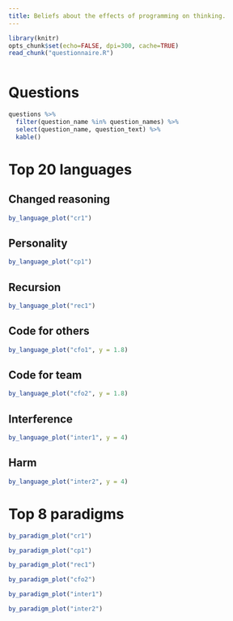 ```yaml
---
title: Beliefs about the effects of programming on thinking.
---
```

```r
library(knitr)
opts_chunk$set(echo=FALSE, dpi=300, cache=TRUE)
read_chunk("questionnaire.R")
```
```r
```

# Questions

```r
questions %>%
  filter(question_name %in% question_names) %>%
  select(question_name, question_text) %>%
  kable()
```

# Top 20 languages

## Changed reasoning

```r
by_language_plot("cr1")
```

## Personality

```r
by_language_plot("cp1")
```

## Recursion

```r
by_language_plot("rec1")
```

## Code for others

```r
by_language_plot("cfo1", y = 1.8)
```

## Code for team

```r
by_language_plot("cfo2", y = 1.8)
```

## Interference

```r
by_language_plot("inter1", y = 4)
```

## Harm

```r
by_language_plot("inter2", y = 4)
```

# Top 8 paradigms

```r
by_paradigm_plot("cr1")
```

```r
by_paradigm_plot("cp1")
```

```r
by_paradigm_plot("rec1")
```

```r
by_paradigm_plot("cfo2")
```

```r
by_paradigm_plot("inter1")
```

```r
by_paradigm_plot("inter2")
```